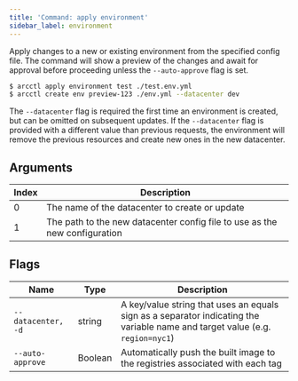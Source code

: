 ```yaml
---
title: 'Command: apply environment'
sidebar_label: environment
---
```


Apply changes to a new or existing environment from the specified config file. The command will show
a preview of the changes and await for approval before proceeding unless the `--auto-approve` flag
is set.

```sh
$ arcctl apply environment test ./test.env.yml
$ arcctl create env preview-123 ./env.yml --datacenter dev
```

The `--datacenter` flag is required the first time an environment is created, but can be omitted on
subsequent updates. If the `--datacenter` flag is provided with a different value than previous
requests, the environment will remove the previous resources and create new ones in the new
datacenter.

## Arguments

| Index | Description                                                                |
| ----- | -------------------------------------------------------------------------- |
| 0     | The name of the datacenter to create or update                             |
| 1     | The path to the new datacenter config file to use as the new configuration |

## Flags

| Name               | Type    | Description                                                                                                                   |
| ------------------ | ------- | ----------------------------------------------------------------------------------------------------------------------------- |
| `--datacenter, -d` | string  | A key/value string that uses an equals sign as a separator indicating the variable name and target value (e.g. `region=nyc1`) |
| `--auto-approve`   | Boolean | Automatically push the built image to the registries associated with each tag                                                 |
